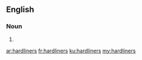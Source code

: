 ==English==

===Noun===
{{head|en|plural}}

# {{plural of|hardliner|lang=en}}

[[ar:hardliners]]
[[fr:hardliners]]
[[ku:hardliners]]
[[my:hardliners]]